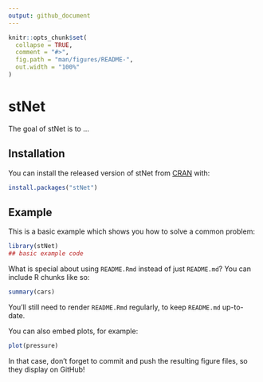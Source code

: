 ```yaml
---
output: github_document
---
```


<!-- README.md is generated from README.Rmd. Please edit that file -->

```r
knitr::opts_chunk$set(
  collapse = TRUE,
  comment = "#>",
  fig.path = "man/figures/README-",
  out.width = "100%"
)
```

# stNet

<!-- badges: start -->
<!-- badges: end -->

The goal of stNet is to ...

## Installation

You can install the released version of stNet from [CRAN](https://CRAN.R-project.org) with:

``` r
install.packages("stNet")
```

## Example

This is a basic example which shows you how to solve a common problem:

```r
library(stNet)
## basic example code
```

What is special about using `README.Rmd` instead of just `README.md`? You can include R chunks like so:

```r
summary(cars)
```

You'll still need to render `README.Rmd` regularly, to keep `README.md` up-to-date.

You can also embed plots, for example:

```r
plot(pressure)
```

In that case, don't forget to commit and push the resulting figure files, so they display on GitHub!
